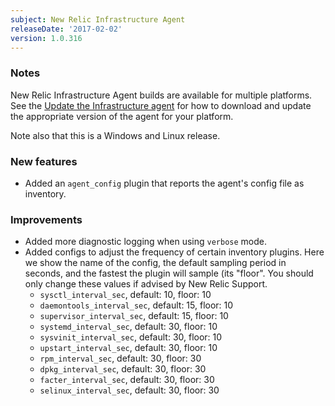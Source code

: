 ```yaml
---
subject: New Relic Infrastructure Agent
releaseDate: '2017-02-02'
version: 1.0.316
---
```


### Notes

New Relic Infrastructure Agent builds are available for multiple platforms. See the [Update the Infrastructure agent](https://docs.newrelic.com/docs/infrastructure/new-relic-infrastructure/installation/update-infrastructure-agent) for how to download and update the appropriate version of the agent for your platform.

Note also that this is a Windows and Linux release.

### New features

* Added an `agent_config` plugin that reports the agent's config file as inventory.

### Improvements

* Added more diagnostic logging when using `verbose` mode.
* Added configs to adjust the frequency of certain inventory plugins. Here we show the name of the config, the default sampling period in seconds, and the fastest the plugin will sample (its "floor". You should only change these values if advised by New Relic Support.
  * `sysctl_interval_sec`, default: 10, floor: 10
  * `daemontools_interval_sec`, default: 15, floor: 10
  * `supervisor_interval_sec`, default: 15, floor: 10
  * `systemd_interval_sec`, default: 30, floor: 10
  * `sysvinit_interval_sec`, default: 30, floor: 10
  * `upstart_interval_sec`, default: 30, floor: 10
  * `rpm_interval_sec`, default: 30, floor: 30
  * `dpkg_interval_sec`, default: 30, floor: 30
  * `facter_interval_sec`, default: 30, floor: 30
  * `selinux_interval_sec`, default: 30, floor: 30
